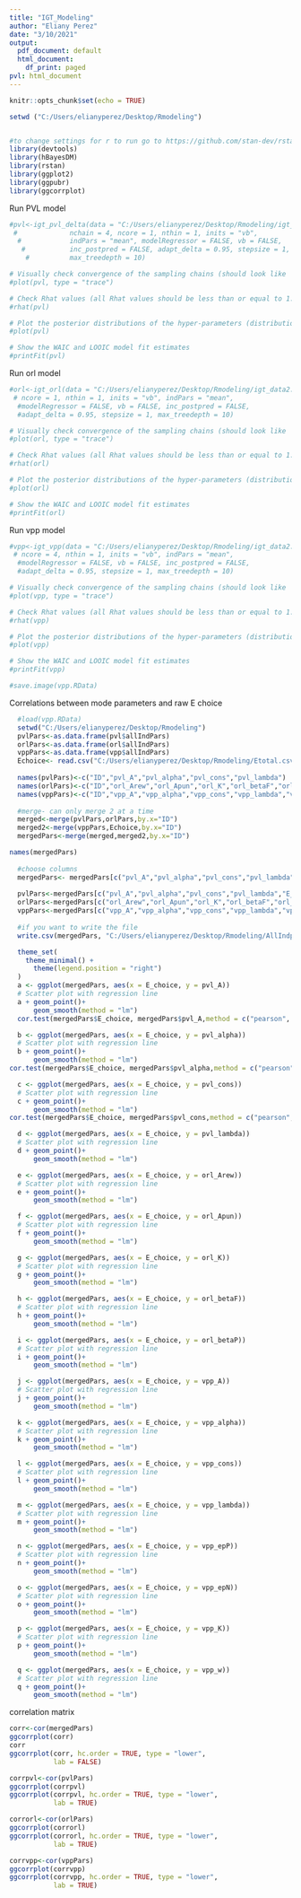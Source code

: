 ```yaml
---
title: "IGT_Modeling"
author: "Eliany Perez"
date: "3/10/2021"
output:
  pdf_document: default
  html_document:
    df_print: paged
pvl: html_document
---
```


```r
knitr::opts_chunk$set(echo = TRUE)
```

```r
setwd ("C:/Users/elianyperez/Desktop/Rmodeling")


#to change settings for r to run go to https://github.com/stan-dev/rstan/wiki/RStan-Getting-Started
library(devtools)
library(hBayesDM)
library(rstan)
library(ggplot2)
library(ggpubr)
library(ggcorrplot)
```

Run PVL model

```r
#pvl<-igt_pvl_delta(data = "C:/Users/elianyperez/Desktop/Rmodeling/igt_data2.txt", niter = 4000, nwarmup = 1000,
 #             nchain = 4, ncore = 1, nthin = 1, inits = "vb",
  #            indPars = "mean", modelRegressor = FALSE, vb = FALSE,
   #           inc_postpred = FALSE, adapt_delta = 0.95, stepsize = 1,
    #          max_treedepth = 10)

```

```r
# Visually check convergence of the sampling chains (should look like 'hairy caterpillars')
#plot(pvl, type = "trace")

# Check Rhat values (all Rhat values should be less than or equal to 1.1)
#rhat(pvl)

# Plot the posterior distributions of the hyper-parameters (distributions should be unimodal)
#plot(pvl)

# Show the WAIC and LOOIC model fit estimates
#printFit(pvl)
```

Run orl model

```r
#orl<-igt_orl(data = "C:/Users/elianyperez/Desktop/Rmodeling/igt_data2.txt", niter = 4000, nwarmup = 1000, nchain = 4,
 # ncore = 1, nthin = 1, inits = "vb", indPars = "mean",
  #modelRegressor = FALSE, vb = FALSE, inc_postpred = FALSE,
  #adapt_delta = 0.95, stepsize = 1, max_treedepth = 10)
```

```r
# Visually check convergence of the sampling chains (should look like 'hairy caterpillars')
#plot(orl, type = "trace")

# Check Rhat values (all Rhat values should be less than or equal to 1.1)
#rhat(orl)

# Plot the posterior distributions of the hyper-parameters (distributions should be unimodal)
#plot(orl)

# Show the WAIC and LOOIC model fit estimates
#printFit(orl)
```

Run vpp model

```r
#vpp<-igt_vpp(data = "C:/Users/elianyperez/Desktop/Rmodeling/igt_data2.txt", niter = 4000, nwarmup = 1000, nchain = 4,
 # ncore = 4, nthin = 1, inits = "vb", indPars = "mean",
  #modelRegressor = FALSE, vb = FALSE, inc_postpred = FALSE,
  #adapt_delta = 0.95, stepsize = 1, max_treedepth = 10)
```

```r
# Visually check convergence of the sampling chains (should look like 'hairy caterpillars')
#plot(vpp, type = "trace")

# Check Rhat values (all Rhat values should be less than or equal to 1.1)
#rhat(vpp)

# Plot the posterior distributions of the hyper-parameters (distributions should be unimodal)
#plot(vpp)

# Show the WAIC and LOOIC model fit estimates
#printFit(vpp)

#save.image(vpp.RData)
```

Correlations between mode parameters and raw E choice

```r
  #load(vpp.RData)
  setwd("C:/Users/elianyperez/Desktop/Rmodeling")
  pvlPars<-as.data.frame(pvl$allIndPars)
  orlPars<-as.data.frame(orl$allIndPars)
  vppPars<-as.data.frame(vpp$allIndPars)
  Echoice<- read.csv("C:/Users/elianyperez/Desktop/Rmodeling/Etotal.csv")
  
  names(pvlPars)<-c("ID","pvl_A","pvl_alpha","pvl_cons","pvl_lambda")
  names(orlPars)<-c("ID","orl_Arew","orl_Apun","orl_K","orl_betaF","orl_betaP" )
  names(vppPars)<-c("ID","vpp_A","vpp_alpha","vpp_cons","vpp_lambda","vpp_epP","vpp_epN","vpp_K","vpp_w")
  
  #merge- can only merge 2 at a time
  merged<-merge(pvlPars,orlPars,by.x="ID")
  merged2<-merge(vppPars,Echoice,by.x="ID")
  mergedPars<-merge(merged,merged2,by.x="ID")

names(mergedPars)
  
  #choose columns
  mergedPars<- mergedPars[c("pvl_A","pvl_alpha","pvl_cons","pvl_lambda","orl_Arew","orl_Apun","orl_K","orl_betaF","orl_betaP","vpp_A","vpp_alpha","vpp_cons","vpp_lambda","vpp_epP","vpp_epN","vpp_K","vpp_w","E_choice")] 
  
  pvlPars<-mergedPars[c("pvl_A","pvl_alpha","pvl_cons","pvl_lambda","E_choice")] 
  orlPars<-mergedPars[c("orl_Arew","orl_Apun","orl_K","orl_betaF","orl_betaP","E_choice")]
  vppPars<-mergedPars[c("vpp_A","vpp_alpha","vpp_cons","vpp_lambda","vpp_epP","vpp_epN","vpp_K","vpp_w","E_choice")] 
  
  #if you want to write the file
  write.csv(mergedPars, "C:/Users/elianyperez/Desktop/Rmodeling/AllIndpars.csv", row.names=FALSE)

```

```r
  theme_set(
    theme_minimal() +
      theme(legend.position = "right")
  )
  a <- ggplot(mergedPars, aes(x = E_choice, y = pvl_A))
  # Scatter plot with regression line
  a + geom_point()+
      geom_smooth(method = "lm") 
  cor.test(mergedPars$E_choice, mergedPars$pvl_A,method = c("pearson", "kendall", "spearman"))
```

```r

  b <- ggplot(mergedPars, aes(x = E_choice, y = pvl_alpha))
  # Scatter plot with regression line
  b + geom_point()+
      geom_smooth(method = "lm") 
cor.test(mergedPars$E_choice, mergedPars$pvl_alpha,method = c("pearson", "kendall", "spearman"))
```

```r

  c <- ggplot(mergedPars, aes(x = E_choice, y = pvl_cons))
  # Scatter plot with regression line
  c + geom_point()+
      geom_smooth(method = "lm")
cor.test(mergedPars$E_choice, mergedPars$pvl_cons,method = c("pearson", "kendall", "spearman"))
```

```r

  d <- ggplot(mergedPars, aes(x = E_choice, y = pvl_lambda))
  # Scatter plot with regression line
  d + geom_point()+
      geom_smooth(method = "lm") 

```

```r

  e <- ggplot(mergedPars, aes(x = E_choice, y = orl_Arew))
  # Scatter plot with regression line
  e + geom_point()+
      geom_smooth(method = "lm") 

```


```r

  f <- ggplot(mergedPars, aes(x = E_choice, y = orl_Apun))
  # Scatter plot with regression line
  f + geom_point()+
      geom_smooth(method = "lm") 

```


```r

  g <- ggplot(mergedPars, aes(x = E_choice, y = orl_K))
  # Scatter plot with regression line
  g + geom_point()+
      geom_smooth(method = "lm") 

```


```r

  h <- ggplot(mergedPars, aes(x = E_choice, y = orl_betaF))
  # Scatter plot with regression line
  h + geom_point()+
      geom_smooth(method = "lm") 

```


```r

  i <- ggplot(mergedPars, aes(x = E_choice, y = orl_betaP))
  # Scatter plot with regression line
  i + geom_point()+
      geom_smooth(method = "lm") 

```


```r
  j <- ggplot(mergedPars, aes(x = E_choice, y = vpp_A))
  # Scatter plot with regression line
  j + geom_point()+
      geom_smooth(method = "lm") 

```


```r

  k <- ggplot(mergedPars, aes(x = E_choice, y = vpp_alpha))
  # Scatter plot with regression line
  k + geom_point()+
      geom_smooth(method = "lm") 

```

```r

  l <- ggplot(mergedPars, aes(x = E_choice, y = vpp_cons))
  # Scatter plot with regression line
  l + geom_point()+
      geom_smooth(method = "lm") 

```

```r

  m <- ggplot(mergedPars, aes(x = E_choice, y = vpp_lambda))
  # Scatter plot with regression line
  m + geom_point()+
      geom_smooth(method = "lm") 

```


```r

  n <- ggplot(mergedPars, aes(x = E_choice, y = vpp_epP))
  # Scatter plot with regression line
  n + geom_point()+
      geom_smooth(method = "lm") 

```

```r

  o <- ggplot(mergedPars, aes(x = E_choice, y = vpp_epN))
  # Scatter plot with regression line
  o + geom_point()+
      geom_smooth(method = "lm") 

```

```r

  p <- ggplot(mergedPars, aes(x = E_choice, y = vpp_K))
  # Scatter plot with regression line
  p + geom_point()+
      geom_smooth(method = "lm") 

```

```r

  q <- ggplot(mergedPars, aes(x = E_choice, y = vpp_w))
  # Scatter plot with regression line
  q + geom_point()+
      geom_smooth(method = "lm") 

```


correlation matrix

```r
corr<-cor(mergedPars)
ggcorrplot(corr)
corr
ggcorrplot(corr, hc.order = TRUE, type = "lower",
           lab = FALSE)
```

```r
corrpvl<-cor(pvlPars)
ggcorrplot(corrpvl)
ggcorrplot(corrpvl, hc.order = TRUE, type = "lower",
           lab = TRUE)
```

```r
corrorl<-cor(orlPars)
ggcorrplot(corrorl)
ggcorrplot(corrorl, hc.order = TRUE, type = "lower",
           lab = TRUE)
```

```r
corrvpp<-cor(vppPars)
ggcorrplot(corrvpp)
ggcorrplot(corrvpp, hc.order = TRUE, type = "lower",
           lab = TRUE)
```